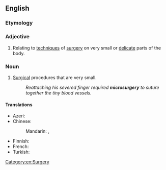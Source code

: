 ==English==
{{wikipedia}}

===Etymology===
{{prefix|en|micro|surgery}}

===Adjective===
{{en-adj|-}}

# Relating to [[technique]]s of [[surgery]] on very small or [[delicate]] parts of the body.

===Noun===
{{en-noun|microsurgeries}}

# [[surgery|Surgical]] procedures that are very small.
#: ''Reattaching his severed finger required '''microsurgery''' to suture together the tiny blood vessels.''

====Translations====
{{trans-top|surgical procedures that are very small}}
* Azeri: {{t+|az|mikrocərrahiyyə}}
* Chinese:
*: Mandarin: {{t|cmn|顯微外科}}, {{t|cmn|显微外科|tr=xiǎnwēi wàikē}}
{{trans-mid}}
* Finnish: {{t-needed|fi}}
* French: {{t+|fr|microchirurgie|f}}
* Turkish: {{t+|tr|mikrocerrahi}}
{{trans-bottom}}

[[Category:en:Surgery]]